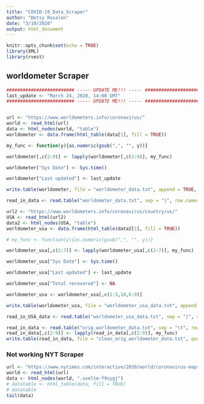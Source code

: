 ```yaml
---
title: "COVID-19_Data_Scraper"
author: "Betsy Rosalen"
date: "3/19/2020"
output: html_document
---
```


```r
knitr::opts_chunk$set(echo = TRUE)
library(XML)
library(rvest)
```

## worldometer Scraper

```r


######################### ----- UPDATE ME!!! ----- #########################
last_update <- "March 24, 2020, 14:08 GMT"
######################### ----- UPDATE ME!!! ----- #########################


url <- "https://www.worldometers.info/coronavirus/"
world <- read_html(url)
data <- html_nodes(world, "table")
worldometer <- data.frame(html_table(data[1], fill = TRUE))

my_func <- function(y){as.numeric(gsub(",", "", y))}

worldometer[,c(2:9)] <- lapply(worldometer[,c(2:9)], my_func)

worldometer["Sys Date"] <- Sys.time()

worldometer["Last updated"] <- last_update

write.table(worldometer, file = "worldometer_data.txt", append = TRUE, quote = FALSE, sep = "|", col.names = FALSE)

read_in_data <- read.table("worldometer_data.txt", sep = "|", row.names = NULL)
```

```r
url2 <- "https://www.worldometers.info/coronavirus/country/us/"
USA <- read_html(url2)
data2 <- html_nodes(USA, "table")
worldometer_usa <- data.frame(html_table(data2[1], fill = TRUE))

# my_func <- function(y){as.numeric(gsub(",", "", y))}

worldometer_usa[,c(2:7)] <- lapply(worldometer_usa[,c(2:7)], my_func)

worldometer_usa["Sys Date"] <- Sys.time()

worldometer_usa["Last updated"] <- last_update

worldometer_usa["Total recovered"] <- NA

worldometer_usa <- worldometer_usa[,c(1:5,10,6:9)]

write.table(worldometer_usa, file = "worldometer_usa_data.txt", append = TRUE, quote = FALSE, sep = "|", col.names = FALSE)

read_in_USA_data <- read.table("worldometer_usa_data.txt", sep = "|", row.names = NULL)
```

```r
read_in_data <- read.table("orig_worldometer_data.txt", sep = "\t", row.names = NULL)
read_in_data[,c(2:9)] <- lapply(read_in_data[,c(2:9)], my_func)
write.table(read_in_data, file = "clean_orig_worldometer_data.txt", quote = FALSE, sep = "|", col.names = FALSE)
```

### Not working NYT Scraper

```r
url <- "https://www.nytimes.com/interactive/2020/world/coronavirus-maps.html"
world <- read_html(url)
data <- html_nodes(world, ".svelte-f9sygj")
# datatable <- html_table(data, fill = TRUE)
# datatable
tail(data)
```
